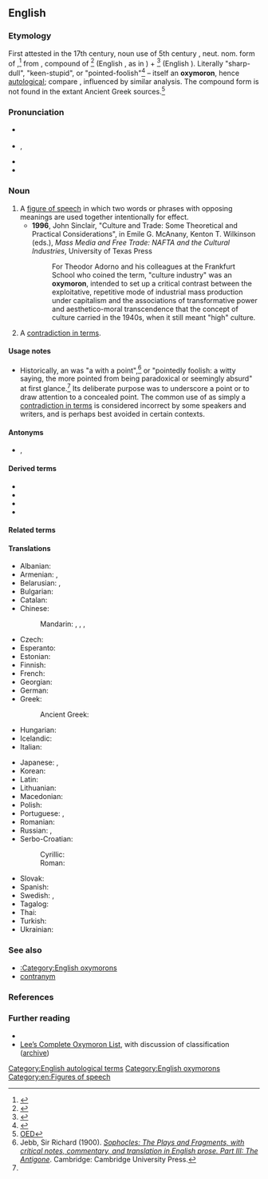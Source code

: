 {{also|Oxymoron|oxymóron}}
==English==
{{was wotd|2006|July|12}}
{{wikipedia}}

===Etymology===
First attested in the 17th century, noun use of 5th century {{bor|en|la|oxymōrum|pos=adj}}, neut. nom. form of {{m|la|oxymōrus|pos=adj}},<ref name="L+S">{{R:L&S|oxymōrus|2=oxymorus}}</ref> from {{der|en|grc|ὀξύμωρος}}, compound of {{m|grc|ὀξύς||sharp, keen, pointed}}<ref>{{R:LSJ|o)cu/s2|ὀξύς}}</ref> (English {{m|en|oxy-}}, as in {{m|en|oxygen}}) + {{m|grc|μωρός||dull, stupid, foolish}}<ref>{{R:LSJ|mwro/s|μωρός}}</ref> (English {{m|en|moron||stupid person}}). Literally "sharp-dull", "keen-stupid", or "pointed-foolish"<ref name="LSJ">{{R:LSJ|o)cu/mwros|ὀξύμωρος}}</ref> – itself an '''oxymoron''', hence [[autological]]; compare {{m|en|sophomore|lit=wise fool}}, influenced by similar analysis. The compound form {{m|grc|ὀξύμωρον}} is not found in the extant Ancient Greek sources.<ref>[http://dictionary.oed.com/cgi/entry/50168789 OED]</ref>
{{PIE root|en|h₂eḱ}}

===Pronunciation===
* {{a|UK}} {{IPA|en|/ɒksɪˈmɔːɹɒn/}}
* {{a|US}} {{enPR|äk-sē-môrʹ-än|äk-sĭ-môrʹ-än}}, {{IPA|en|/ˌɑksiˈmɔɹɑn/|/ɑksɪˈmɔɹɑn/}}
* {{audio|en|en-us-oxymoron.ogg|Audio (US)}}
* {{audio|en|en-au-oxymoron.ogg|Audio (AU)}}

===Noun===
{{en-noun|s|oxymora}}

# A [[figure of speech]] in which two words or phrases with opposing meanings are used together intentionally for effect.
#* '''1996''', John Sinclair, "Culture and Trade: Some Theoretical and Practical Considerations", in Emile G. McAnany, Kenton T. Wilkinson (eds.), ''Mass Media and Free Trade: NAFTA and the Cultural Industries'', University of Texas Press
#*: For Theodor Adorno and his colleagues at the Frankfurt School who coined the term, "culture industry" was an '''oxymoron''', intended to set up a critical contrast between the exploitative, repetitive mode of industrial mass production under capitalism and the associations of transformative power and aesthetico-moral transcendence that the concept of culture carried in the 1940s, when it still meant "high" culture.
# {{lb|en|loosely|sometimes|_|proscribed}} A [[contradiction in terms]].

====Usage notes====
* Historically, an {{m|en||oxymoron}} was "a {{l|en|paradox}} with a point",<ref>Jebb, Sir Richard (1900). ''[http://www.perseus.tufts.edu/hopper/text?doc=Perseus:text:1999.04.0023:text=comm:commline=74&highlight=o%29cu%2Fmwron Sophocles: The Plays and Fragments, with critical notes, commentary, and translation in English prose. Part III: The Antigone]''. Cambridge: Cambridge University Press.</ref> or "pointedly foolish: a witty saying, the more pointed from being paradoxical or seemingly absurd" at first glance.<ref name="LSJ" /> Its deliberate purpose was to underscore a point or to draw attention to a concealed point. The common {{l|en|vernacular}} use of {{m|en||oxymoron}} as simply a [[contradiction in terms]] is considered incorrect by some speakers and writers, and is perhaps best avoided in certain contexts.

====Antonyms====
* {{l|en|pleonasm}}, {{l|en|redundancy}}

====Derived terms====
* {{l|en|oxymoronic}}
* {{l|en|oxymoronically}}
* {{l|en|oxymoronicity}}
* {{l|en|oxymoronicness}}

====Related terms====
{{rel2|en
|moron
|oxy-
|paradox
|sophomore}}

====Translations====
{{trans-top|figure of speech}}
* Albanian: {{t|sq|oksimoron|m}}
* Armenian: {{t+|hy|նրբաբանություն}}, {{t+|hy|օքսիմորոն}}
* Belarusian: {{t|be|аксю́маран|m}}, {{t|be|аксі́маран|m}}
* Bulgarian: {{t+|bg|окси́морон|m}}
* Catalan: {{t+|ca|oxímoron|m}}
* Chinese:
*: Mandarin: {{t|cmn|矛盾修飾法|sc=Hani}}, {{t|cmn|矛盾修饰法|tr=máodùn xiūshìfǎ|sc=Hani}}, {{t|cmn|矛盾語|sc=Hani}}, {{t|cmn|矛盾语|tr=máodùnyǔ|sc=Hani}}
* Czech: {{t|cs|oxymóron|m}}
* Esperanto: {{t+|eo|oksimoro}}
* Estonian: {{t|et|oksüümoron}}
* Finnish: {{t+|fi|oksymoron}}
* French: {{t+|fr|oxymore|m}}
* Georgian: {{t+|ka|ოქსიმორონი}}
* German: {{t+|de|Oxymoron|n}}
* Greek: {{t|el|οξύμωρο σχήμα|n}}
*: Ancient Greek: {{t|el|ὀξύμωρον|n}}
* Hungarian: {{t|hu|oximoron}}
* Icelandic: {{t+|is|refhvörf|n-p}}
* Italian: {{t+|it|ossimoro|m}}
{{trans-mid}}
* Japanese: {{t|ja|撞着語法|tr=どうちゃくごほう, dōchaku gohō|sc=Jpan}}, {{t|ja|矛盾語法|tr=むじゅんごほう, mujun gohō}}
* Korean: {{t|ko|모순어법}}
* Latin: {{t|la|oxymorum|n}}
* Lithuanian: {{t+|lt|oksimoronas|m}}
* Macedonian: {{t|mk|оксиморон|m|sc=Cyrl}}
* Polish: {{t+|pl|oksymoron|m-in}}
* Portuguese: {{t+|pt|oxímoro|m}}, {{t+|pt|oximoro}}
* Romanian: {{t+|ro|oximoron|n}}
* Russian: {{t+|ru|окси́морон|m}}, {{t+|ru|оксю́морон|m}}
* Serbo-Croatian:
*: Cyrillic: {{t|sh|оксиморон|m}}
*: Roman: {{t+|sh|oksimoron|m}}
* Slovak: {{t|sk|oxymorón|m}}
* Spanish: {{t+|es|oxímoron|m}}
* Swedish: {{t+|sv|oxymoron}}, {{t|sv|självmotsägelse}}
* Tagalog: {{t|tl|kulanglabis}}
* Thai: {{t|th|ปฏิพจน์}}
* Turkish: {{t+|tr|oksimoron|n}}
* Ukrainian: {{t|uk|окси́морон|m}}
{{trans-bottom}}

{{trans-see|contradiction in terms}}

===See also===
* [[:Category:English oxymorons]]
* [[contranym]]

===References===
<references/>

===Further reading===
* {{pedia|Oxymoron}}
* [http://lee.critesclan.com/oxymorons.html Lee’s Complete Oxymoron List], with discussion of classification ([http://web.archive.org/web/20080617020051/http://lee.critesclan.com/oxymorons.html archive])

[[Category:English autological terms]]
[[Category:English oxymorons]]
[[Category:en:Figures of speech]]